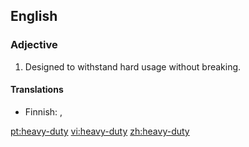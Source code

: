 ==English==

===Adjective===
{{en-adj|pos=[[heavy]]-[[duty]]}}

# Designed to withstand hard usage without breaking.

====Translations====
{{trans-top|designed to withstand hard usage}}
* Finnish: {{t+|fi|raskas}}, {{t+|fi|tukeva}}
{{trans-mid}}
{{trans-bottom}}

[[pt:heavy-duty]]
[[vi:heavy-duty]]
[[zh:heavy-duty]]